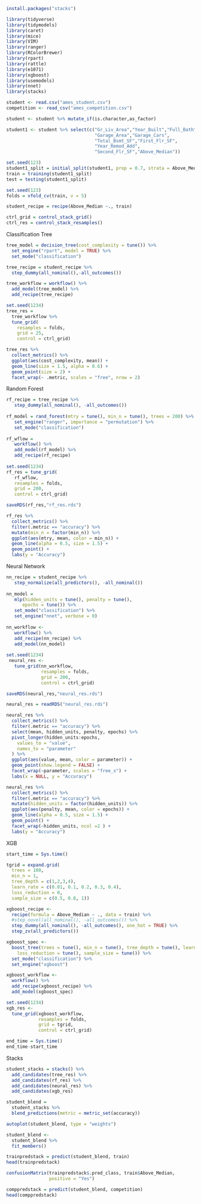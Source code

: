 ```{r, include=FALSE}
install.packages("stacks")
```



```{r, include=FALSE}
library(tidyverse)
library(tidymodels)
library(caret)
library(mice)
library(VIM)
library(ranger)
library(RColorBrewer)
library(rpart)
library(rattle)
library(e1071)
library(xgboost)
library(usemodels)
library(nnet)
library(stacks)
```

```{r}
student <- read.csv("ames_student.csv")
competition <- read_csv("ames_competition.csv")

```

```{r}
student <- student %>% mutate_if(is.character,as_factor)

student1 <- student %>% select(c("Gr_Liv_Area","Year_Built","Full_Bath",
                                 "Garage_Area","Garage_Cars",
                                 "Total_Bsmt_SF","First_Flr_SF",
                                 "Year_Remod_Add",
                                 "Second_Flr_SF","Above_Median"))

```

```{r}
set.seed(123)
student1_split = initial_split(student1, prop = 0.7, strata = Above_Median)
train = training(student1_split)
test = testing(student1_split)

```

```{r}
set.seed(123)
folds = vfold_cv(train, v = 5)
```

```{r}
student_recipe = recipe(Above_Median ~., train)

ctrl_grid = control_stack_grid()
ctrl_res = control_stack_resamples() 
```


Classification Tree
```{r}
tree_model = decision_tree(cost_complexity = tune()) %>% 
  set_engine("rpart", model = TRUE) %>% 
  set_mode("classification")

tree_recipe = student_recipe %>%
  step_dummy(all_nominal(),-all_outcomes())

tree_workflow = workflow() %>%
  add_model(tree_model) %>%
  add_recipe(tree_recipe)

set.seed(1234)
tree_res = 
  tree_workflow %>% 
  tune_grid(
    resamples = folds,
    grid = 25, 
    control = ctrl_grid)
```

```{r}
tree_res %>%
  collect_metrics() %>%
  ggplot(aes(cost_complexity, mean)) +
  geom_line(size = 1.5, alpha = 0.6) +
  geom_point(size = 2) +
  facet_wrap(~ .metric, scales = "free", nrow = 2) 
```

Random Forest
```{r}
rf_recipe = tree_recipe %>%
   step_dummy(all_nominal(), -all_outcomes())
 
rf_model = rand_forest(mtry = tune(), min_n = tune(), trees = 200) %>% 
   set_engine("ranger", importance = "permutation") %>% 
   set_mode("classification")
 
rf_wflow = 
   workflow() %>% 
   add_model(rf_model) %>% 
   add_recipe(rf_recipe)
 
set.seed(1234)
rf_res = tune_grid(
   rf_wflow,
   resamples = folds,
   grid = 200, 
   control = ctrl_grid)
```

```{r}
saveRDS(rf_res,"rf_res.rds")
```

```{r}
rf_res %>%
  collect_metrics() %>%
  filter(.metric == "accuracy") %>%
  mutate(min_n = factor(min_n)) %>%
  ggplot(aes(mtry, mean, color = min_n)) +
  geom_line(alpha = 0.5, size = 1.5) +
  geom_point() +
  labs(y = "Accuracy")
```

Neural Network
```{r}
nn_recipe = student_recipe %>%
   step_normalize(all_predictors(), -all_nominal()) 
 
nn_model =
   mlp(hidden_units = tune(), penalty = tune(),
      epochs = tune()) %>%
   set_mode("classification") %>%
   set_engine("nnet", verbose = 0) 
 
nn_workflow <-
   workflow() %>%
   add_recipe(nn_recipe) %>%
   add_model(nn_model)
 
set.seed(1234)
 neural_res <-
   tune_grid(nn_workflow,
             resamples = folds,
             grid = 200,
             control = ctrl_grid)
```

```{r}
saveRDS(neural_res,"neural_res.rds")
```

```{r}
neural_res = readRDS("neural_res.rds")
```

```{r}
neural_res %>%
  collect_metrics() %>%
  filter(.metric == "accuracy") %>%
  select(mean, hidden_units, penalty, epochs) %>%
  pivot_longer(hidden_units:epochs,
    values_to = "value",
    names_to = "parameter"
  ) %>%
  ggplot(aes(value, mean, color = parameter)) +
  geom_point(show.legend = FALSE) +
  facet_wrap(~parameter, scales = "free_x") +
  labs(x = NULL, y = "Accuracy")
```

```{r}
neural_res %>%
  collect_metrics() %>%
  filter(.metric == "accuracy") %>%
  mutate(hidden_units = factor(hidden_units)) %>%
  ggplot(aes(penalty, mean, color = epochs)) +
  geom_line(alpha = 0.5, size = 1.5) +
  geom_point() +
  facet_wrap(~hidden_units, ncol =2 ) + 
  labs(y = "Accuracy")
```

XGB
```{r}
start_time = Sys.time() 

tgrid = expand.grid(
  trees = 100,  
  min_n = 1,  
  tree_depth = c(1,2,3,4),  
  learn_rate = c(0.01, 0.1, 0.2, 0.3, 0.4),  
  loss_reduction = 0,  
  sample_size = c(0.5, 0.8, 1))  

xgboost_recipe <- 
  recipe(formula = Above_Median ~ ., data = train) %>% 
  #step_novel(all_nominal(), -all_outcomes()) %>% 
  step_dummy(all_nominal(), -all_outcomes(), one_hot = TRUE) %>% 
  step_zv(all_predictors()) 

xgboost_spec <- 
  boost_tree(trees = tune(), min_n = tune(), tree_depth = tune(), learn_rate = tune(), 
    loss_reduction = tune(), sample_size = tune()) %>% 
  set_mode("classification") %>% 
  set_engine("xgboost") 

xgboost_workflow <- 
  workflow() %>% 
  add_recipe(xgboost_recipe) %>% 
  add_model(xgboost_spec) 

set.seed(1234)
xgb_res <-
  tune_grid(xgboost_workflow, 
            resamples = folds, 
            grid = tgrid,
            control = ctrl_grid)

end_time = Sys.time()
end_time-start_time
```

Stacks
```{r}
student_stacks = stacks() %>%
  add_candidates(tree_res) %>%
  add_candidates(rf_res) %>% 
  add_candidates(neural_res) %>%
  add_candidates(xgb_res)
```

```{r}
student_blend = 
  student_stacks %>% 
  blend_predictions(metric = metric_set(accuracy))
```

```{r}
autoplot(student_blend, type = "weights")
```

```{r}
student_blend <-
  student_blend %>%
  fit_members()
```

```{r}
trainpredstack = predict(student_blend, train)
head(trainpredstack)
```

```{r}
confusionMatrix(trainpredstack$.pred_class, train$Above_Median, 
                positive = "Yes")
```

```{r}
comppredstack = predict(student_blend, competition)
head(comppredstack)
```

